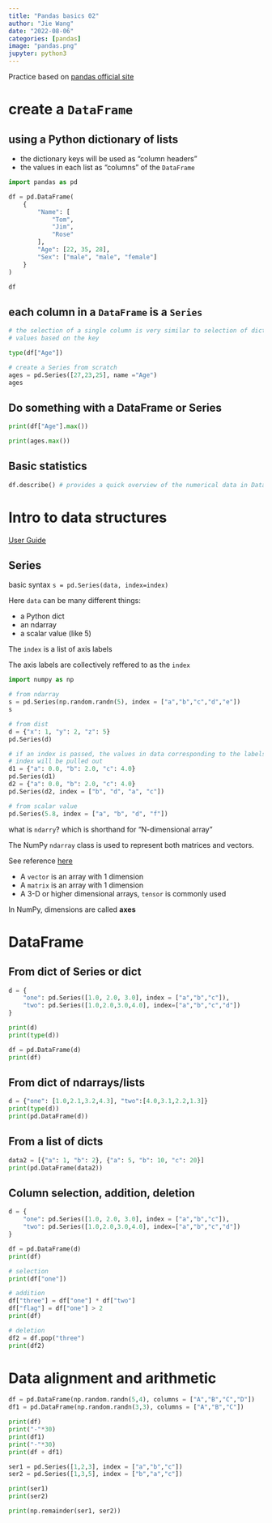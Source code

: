 ```yaml
---
title: "Pandas basics 02"
author: "Jie Wang"
date: "2022-08-06"
categories: [pandas]
image: "pandas.png"
jupyter: python3
---
```


Practice based on [pandas official site](https://pandas.pydata.org/docs/getting_started/intro_tutorials/01_table_oriented.html#min-tut-01-tableoriented)

# create a `DataFrame`

## using a Python dictionary of lists

+ the dictionary keys will be used as "column headers"
+ the values in each list as "columns" of the `DataFrame`
```python
import pandas as pd

df = pd.DataFrame(
    {
        "Name": [
            "Tom",
            "Jim",
            "Rose"
        ],
        "Age": [22, 35, 28],
        "Sex": ["male", "male", "female"]
    }
)

df

```

## each column in a `DataFrame` is a `Series`

```python
# the selection of a single column is very similar to selection of dictionary
# values based on the key

type(df["Age"])

# create a Series from scratch
ages = pd.Series([27,23,25], name ="Age")
ages

```

## Do something with a DataFrame or Series

```python
print(df["Age"].max())

print(ages.max())
```
## Basic statistics

```python
df.describe() # provides a quick overview of the numerical data in DataFrame
```

# Intro to data structures
[User Guide](https://pandas.pydata.org/docs/user_guide/dsintro.html#dsintro)

## Series

basic syntax `s = pd.Series(data, index=index)`

Here `data` can be many different things:

+ a Python dict
+ an ndarray
+ a scalar value (like 5)

The `index` is a list of axis labels

The axis labels are collectively reffered to as the `index`

```python
import numpy as np

# from ndarray
s = pd.Series(np.random.randn(5), index = ["a","b","c","d","e"])
s

# from dist
d = {"x": 1, "y": 2, "z": 5}
pd.Series(d)

# if an index is passed, the values in data corresponding to the labels in the
# index will be pulled out
d1 = {"a": 0.0, "b": 2.0, "c": 4.0}
pd.Series(d1)
d2 = {"a": 0.0, "b": 2.0, "c": 4.0}
pd.Series(d2, index = ["b", "d", "a", "c"])

# from scalar value
pd.Series(5.8, index = ["a", "b", "d", "f"])

```

what is `ndarry`? which is shorthand for "N-dimensional array"

The NumPy `ndarray` class is used to represent both matrices and vectors.

See reference [here](https://numpy.org/doc/stable/user/absolute_beginners.html#more-information-about-arrays)

+ A `vector` is an array with 1 dimension
+ A `matrix` is an array with 1 dimension
+ A 3-D or higher dimensional arrays, `tensor` is commonly used

In NumPy, dimensions are called **axes**

# DataFrame

## From dict of Series or dict

```python
d = {
    "one": pd.Series([1.0, 2.0, 3.0], index = ["a","b","c"]),
    "two": pd.Series([1.0,2.0,3.0,4.0], index=["a","b","c","d"])
}

print(d)
print(type(d))

df = pd.DataFrame(d)
print(df)
```

## From dict of ndarrays/lists

```python
d = {"one": [1.0,2.1,3.2,4.3], "two":[4.0,3.1,2.2,1.3]}
print(type(d))
print(pd.DataFrame(d))
```

## From a list of dicts

```python
data2 = [{"a": 1, "b": 2}, {"a": 5, "b": 10, "c": 20}]
print(pd.DataFrame(data2))
```

## Column selection, addition, deletion

```python
d = {
    "one": pd.Series([1.0, 2.0, 3.0], index = ["a","b","c"]),
    "two": pd.Series([1.0,2.0,3.0,4.0], index=["a","b","c","d"])
}

df = pd.DataFrame(d)
print(df)

# selection
print(df["one"])

# addition
df["three"] = df["one"] * df["two"]
df["flag"] = df["one"] > 2
print(df)

# deletion
df2 = df.pop("three")
print(df2)
```

# Data alignment and arithmetic

```python
df = pd.DataFrame(np.random.randn(5,4), columns = ["A","B","C","D"])
df1 = pd.DataFrame(np.random.randn(3,3), columns = ["A","B","C"])

print(df)
print("-"*30)
print(df1)
print("-"*30)
print(df + df1)
```



```python
ser1 = pd.Series([1,2,3], index = ["a","b","c"])
ser2 = pd.Series([1,3,5], index = ["b","a","c"])

print(ser1)
print(ser2)

print(np.remainder(ser1, ser2))
```



